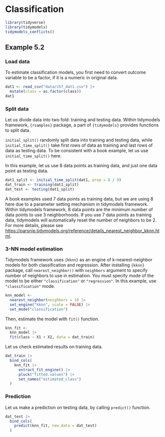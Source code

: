 # Classification

```r
library(tidyverse)
library(tidymodels)
tidymodels_conflicts()
```

## Example 5.2

### Load data

To estimate classification models, you first need to convert outcome variable to be a factor, if it is a numeric in original data.

```r
dat1 <- read_csv("data/ch7_dat1.csv") |> 
  mutate(class = as.factor(class))
dat1
```

### Split data

Let us divide data into two fold: training and testing data. Within tidymodels framework, `{rsamples}` package, a part of `{tidymodels}` provides functions to split data.

`initial_split()` randomly split data into training and testing data, while `initial_time_split()` take first rows of data as training and last rows of data as testing data. To be consistent with a book example, let us use `initial_time_split()` here.

In this example, let us use 8 data points as training data, and just one data point as testing data.

```r
dat1_split <- initial_time_split(dat1, prop = 8 / 9)
dat_train <- training(dat1_split)
dat_test <- testing(dat1_split)
```

:::{.callout-note}
A book examples used 7 data points as training data, but we are using 8 here due to a parameter setting mechanism in tidymodels framework. Within tidymodels framework, 8 data points are the minimum number of data points to use 3 neighborhoods. If you use 7 data points as training data, tidymodels will automatically reset the number of neighbors to be 2. For more details, please see [https://parsnip.tidymodels.org/reference/details_nearest_neighbor_kknn.html](https://parsnip.tidymodels.org/reference/details_nearest_neighbor_kknn.html).
:::


### 3-NN model estimation

Tidymodels framework uses `{kknn}` as an engine of k-nearest-neighbor models for both classification and regression. After installing `{kknn}` package, call `nearest_neighbor()` with `neighbors` argument to specify number of neighbors to use in estimation. You must specify mode of the model to be either `"classification"` or `"regression"`. In this example, use `"classification"` mode.

```r
knn_model <- 
  nearest_neighbor(neighbors = 3) |> 
  set_engine("kknn", scale = FALSE) |> 
  set_mode("classification")
```

Then, estimate the model with `fit()` function.

```r
knn_fit <- 
  knn_model |> 
  fit(class ~ X1 + X2, data = dat_train)
```


Let us check estimated results on training data.

```r
dat_train |> 
  bind_cols(
    knn_fit |> 
      extract_fit_engine() |> 
      pluck("fitted.values") |> 
      set_names("estimated_class")
  )
```


### Prediction

Let us make a prediction on testing data, by calling `predict()` function.

```r
dat_test |> 
  bind_cols(
    predict(knn_fit, new_data = dat_test)
  )
```


